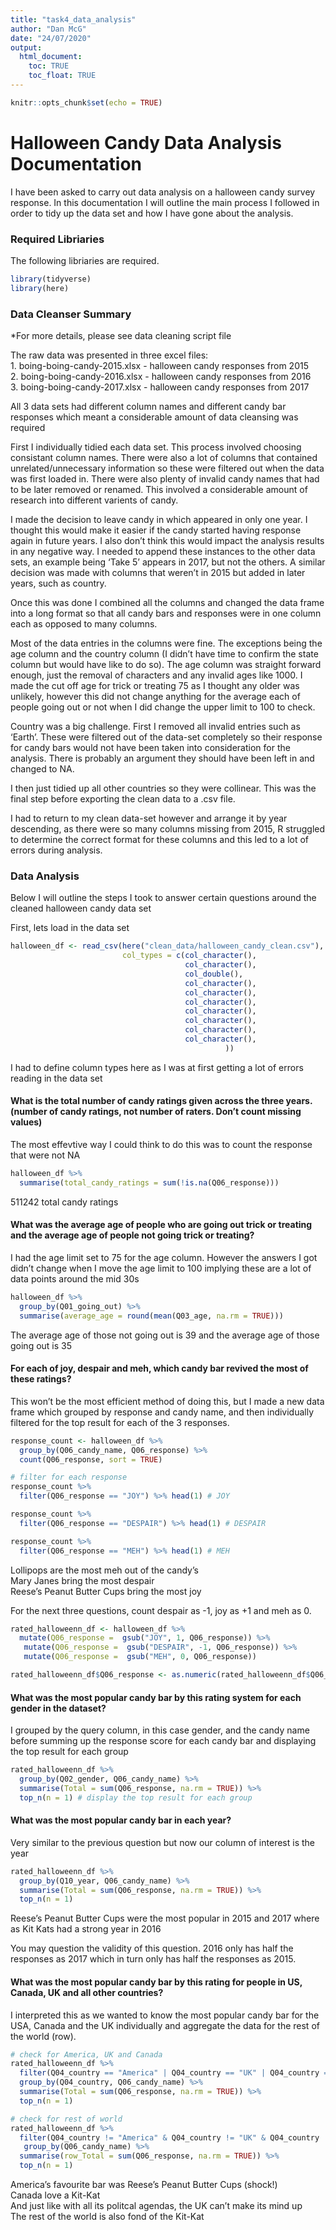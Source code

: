 ```yaml
---
title: "task4_data_analysis"
author: "Dan McG"
date: "24/07/2020"
output: 
  html_document:
    toc: TRUE
    toc_float: TRUE
---
```


```r
knitr::opts_chunk$set(echo = TRUE)
```

# Halloween Candy Data Analysis Documentation  

I have been asked to carry out data analysis on a halloween candy survey response. In this documentation I will outline the main process I followed in order to tidy up the data set and how I have gone about the analysis.

### Required Libriaries
The following libriaries are required.
```r
library(tidyverse)
library(here)
```

### Data Cleanser Summary

*For more details, please see data cleaning script file

The raw data was presented in three excel files:    
  1. boing-boing-candy-2015.xlsx - halloween candy responses from 2015  
  2. boing-boing-candy-2016.xlsx - halloween candy responses from 2016  
  3. boing-boing-candy-2017.xlsx - halloween candy responses from 2017  

All 3 data sets had different column names and different candy bar responses which meant a considerable amount of data cleansing was required

First I individually tidied each data set. This process involved choosing consistant column names. There were also a lot of columns that contained unrelated/unnecessary information so these were filtered out when the data was first loaded in. There were also plenty of invalid candy names that had to be later removed or renamed. This involved a considerable amount of research into different varients of candy.

I made the decision to leave candy in which appeared in only one year. I thought this would make it easier if the candy started having response again in future years. I also don't think this would impact the analysis results in any negative way. I needed to append these instances to the other data sets, an example being 'Take 5' appears in 2017, but not the others. A similar decision was made with columns that weren't in 2015 but added in later years, such as country.

Once this was done I combined all the columns and changed the data frame into a long format so that all candy bars and responses were in one column each as opposed to many columns.

Most of the data entries in the columns were fine. The exceptions being the age column and the country column (I didn't have time to confirm the state column but would have like to do so).
  The age column was straight forward enough, just the removal of characters and any invalid ages like 1000. I made the cut off age for trick or treating 75 as I thought any older was unlikely, however this did not change anything for the average each of people going out or not when I did change the upper limit to 100 to check. 
  
Country was a big challenge. First I removed all invalid entries such as 'Earth'. These were filtered out of the data-set completely so their response for candy bars would not have been taken into consideration for the analysis. There is probably an argument they should have been left in and changed to NA. 

I then just tidied up all other countries so they were collinear. This was the final step before exporting the clean data to a .csv file.

I had to return to my clean data-set however and arrange it by year descending, as there were so many columns missing from 2015, R struggled to determine the correct format for these columns and this led to a lot of errors during analysis.

### Data Analysis

Below I will outline the steps I took to answer certain questions around the cleaned halloween candy data set

First, lets load in the data set
```r
halloween_df <- read_csv(here("clean_data/halloween_candy_clean.csv"), 
                         col_types = c(col_character(),
                                       col_character(),
                                       col_double(),
                                       col_character(),
                                       col_character(),
                                       col_character(),
                                       col_character(),
                                       col_character(),
                                       col_character(),
                                       col_character(),                                                                                col_double()
                                                ))
```
I had to define column types here as I was at first getting a lot of errors reading in the data set

#### What is the total number of candy ratings given across the three years. (number of candy ratings, not number of raters. Don’t count missing values)

The most effevtive way I could think to do this was to count the response that were not NA
```r
halloween_df %>%
  summarise(total_candy_ratings = sum(!is.na(Q06_response)))
```

511242 total candy ratings

#### What was the average age of people who are going out trick or treating and the average age of people not going trick or treating?
I had the age limit set to 75 for the age column. However the answers I got didn't change when I move the age limit to 100 implying these are a lot of data points around the mid 30s

```r
halloween_df %>%
  group_by(Q01_going_out) %>%
  summarise(average_age = round(mean(Q03_age, na.rm = TRUE)))
```

The average age of those not going out is 39 and the average age of those going out is 35

#### For each of joy, despair and meh, which candy bar revived the most of these ratings?

This won't be the most efficient method of doing this, but I made a new data frame which grouped by response and candy name, and then individually filtered for the top result for each of the 3 responses.
```r
response_count <- halloween_df %>% 
  group_by(Q06_candy_name, Q06_response) %>%
  count(Q06_response, sort = TRUE) 

# filter for each response
response_count %>%
  filter(Q06_response == "JOY") %>% head(1) # JOY

response_count %>%
  filter(Q06_response == "DESPAIR") %>% head(1) # DESPAIR

response_count %>%
  filter(Q06_response == "MEH") %>% head(1) # MEH
```
  
Lollipops are the most meh out of the candy's  
Mary Janes bring the most despair  
Reese's Peanut Butter Cups bring the most joy  


For the next three questions, count despair as -1, joy as +1 and meh as 0.
```r
rated_halloweenn_df <- halloween_df %>%
  mutate(Q06_response =  gsub("JOY", 1, Q06_response)) %>%
   mutate(Q06_response =  gsub("DESPAIR", -1, Q06_response)) %>%
   mutate(Q06_response =  gsub("MEH", 0, Q06_response))

rated_halloweenn_df$Q06_response <- as.numeric(rated_halloweenn_df$Q06_response) # ensure that Q06 is numeric

```


#### What was the most popular candy bar by this rating system for each gender in the dataset?
I grouped by the query column, in this case gender, and the candy name before summing up the response score for each candy bar and displaying the top result for each group
```r
rated_halloweenn_df %>%
  group_by(Q02_gender, Q06_candy_name) %>%
  summarise(Total = sum(Q06_response, na.rm = TRUE)) %>%
  top_n(n = 1) # display the top result for each group
```

#### What was the most popular candy bar in each year?
Very similar to the previous question but now our column of interest is the year
```r
rated_halloweenn_df %>%
  group_by(Q10_year, Q06_candy_name) %>%
  summarise(Total = sum(Q06_response, na.rm = TRUE)) %>%
  top_n(n = 1)
```
Reese's Peanut Butter Cups were the most popular in 2015 and 2017 where as Kit Kats had a strong year in 2016 

You may question the validity of this question. 2016 only has half the responses as 2017 which in turn only has half the responses as 2015.

#### What was the most popular candy bar by this rating for people in US, Canada, UK and all other countries? 
I interpreted this as we wanted to know the most popular candy bar for the USA, Canada and the UK individually and aggregate the data for the rest of the world (row).

```r
# check for America, UK and Canada
rated_halloweenn_df %>%
  filter(Q04_country == "America" | Q04_country == "UK" | Q04_country == "Canada" ) %>%
  group_by(Q04_country, Q06_candy_name) %>%
  summarise(Total = sum(Q06_response, na.rm = TRUE)) %>%
  top_n(n = 1)

# check for rest of world
rated_halloweenn_df %>%
  filter(Q04_country != "America" & Q04_country != "UK" & Q04_country != "Canada" ) %>%
   group_by(Q06_candy_name) %>%
  summarise(row_Total = sum(Q06_response, na.rm = TRUE)) %>%
  top_n(n = 1)
```
America's favourite bar was Reese's Peanut Butter Cups (shock!)  
Canada love a Kit-Kat  
And just like with all its politcal agendas, the UK can't make its mind up  
The rest of the world is also fond of the Kit-Kat  
